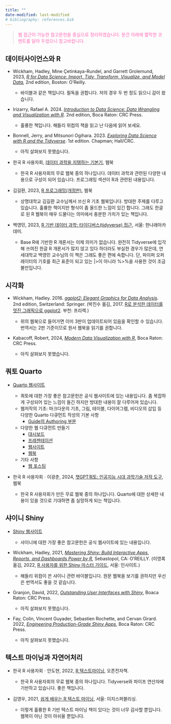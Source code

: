 ```yaml
---
title: ""
date-modified: last-modified
# bibliography: references.bib
---
```


> [웹 접근이 가능한 참고문헌을 중심으로 정리하였습니다. 문건 아래에 짧막한 코멘트를 달아 두었으니 참고바랍니다.]{style="color:hotpink"}

## 데이터사이언스와 R

-   Wickham, Hadley, Mine Çetinkaya-Rundel, and Garrett Grolemund, 2023, [*R for Data Science: Import, Tidy, Transform, Visualize, and Model Data*](https://r4ds.hadley.nz/)*,* 2nd edition, Boston: O’Reilly.

    -   바이블과 같은 책입니다. 필독을 권합니다. 저의 경우 두 번 정도 읽으니 감이 왔습니다.

-   Irizarry, Rafael A. 2024. [*Introduction to Data Science: Data Wrangling and Visualization with R*](https://rafalab.dfci.harvard.edu/dsbook-part-1/). 2nd edition, Boca Raton: CRC Press.

    -   훌륭한 책입니다. 해들리 위컴의 책을 읽고 난 다음에 읽어 보세요.

-   Bonnell, Jerry, and Mitsunori Ogihara. 2023. [*Exploring Data Science with R and the Tidyverse*](https://ds4world.cs.miami.edu/). 1st edition. Chapman; Hall/CRC.

    -   아직 살펴보지 못했습니다.

-   한국 R 사용자회, [데이터 과학을 지탱하는 기본기](https://r2bit.com/book_analytics/), 웹북

    -   한국 R 사용자회의 무료 웹북 중의 하나입니다. 데이터 과학과 관련된 다양한 내용으로 구성이 되어 있습니다. 프로그래밍 섹션이 R과 관련된 내용입니다.

-   김길환, 2023, [R 프로그래밍(개정판)](https://kilhwan.github.io/rprogramming/), 웹북

    -   상명대학교 김길환 교수님께서 쓰신 R 기초 웹북입니다. 방대한 주제를 다루고 있습니다. 훌륭한 책이지만 형식이 좀 올드한 느낌이 있긴 합니다. 그래도 한글로 된 R 웹북이 매우 드물다는 의미에서 충분한 가치가 있는 책입니다.

-   백영민, 2023, [R 기반 데이터 과학: 타이디버스(tidyverse) 접근](https://www.yes24.com/Product/Goods/123807713), 서울: 한나래아카데미.

    -   Base R에 기반한 R 개론서는 이제 의미가 없습니다. 완전히 Tidyverse에 입각해 쓰여진 한글 R 개론서가 많지 않고 있다 하더라도 부실한 경우가 많은데, 연세대학교 백영민 교수님의 이 책은 그래도 좋은 편에 속합니다. 단, 파이퍼 오퍼레이터의 기호를 최근 표준이 되고 있는 \|\>이 아니라 %\>%을 사용한 것이 조금 불만입니다.

## 시각화

-   Wickham, Hadley. 2016. [*ggplot2: Elegant Graphics for Data Analysis*](https://ggplot2-book.org/). 2nd edition, Switzerland: Springer. (박진수 옮김, 2017. [R로 분석한 데이터를 멋진 그래픽으로 ggplot2](https://www.yes24.com/Product/Goods/57248968). 부천: 프리렉.)

    -   위의 웹북으로 들어가면 이미 3판이 업데이트되어 있음을 확인할 수 있습니다. 번역서는 2판 기준이므로 원서 웹북을 읽기를 권합니다.

-   Kabacoff, Robert, 2024, [*Modern Data Visualization with R*](https://rkabacoff.github.io/datavis/), Boca Raton: CRC Press.

    -   아직 살펴보지 못했습니다.

## 쿼토 Quarto

-   [Quarto 웹사이트](https://quarto.org/)

    -   쿼토에 대한 가장 좋은 참고문헌은 공식 웹사이트에 있는 내용입니다. 좀 복잡하게 구성되어 있는 느낌이 들긴 하지만 방대한 내용이 잘 다루어져 있습니다.
    -   웹저작의 기초: 마크다운의 기초, 그림, 테이블, 다이어그램, 비디오의 삽입 등 다양한 Quarto 다큐먼트 작성의 기본 사항
        -   [Guide의 Authoring 부분](https://quarto.org/docs/authoring/markdown-basics.html)
    -   다양한 웹 다큐먼트 만들기
        -   [대시보드](https://quarto.org/docs/dashboards/)
        -   [프레젠테이션](https://quarto.org/docs/presentations/)
        -   [웹사이트](https://quarto.org/docs/websites/)
        -   [웹북](https://quarto.org/docs/books/)
    -   기타 사항
        -   [웹 포스팅](https://quarto.org/docs/publishing/)

-   한국 R 사용자회ㆍ이광춘, 2024, [챗GPT쿼토: 인공지능 시대 과학기술 저작 도구](https://r2bit.com/gpt-quarto/), 웹북

    -   한국 R 사용자회가 만든 무료 웹북 중의 하나입니다. Quarto에 대한 상세한 내용이 있을 것으로 기대하면 좀 실망하게 되는 책입니다.

## 샤이니 Shiny

-   [Shiny 웹사이트](https://shiny.posit.co/)

    -   샤이니에 대한 가장 좋은 참고문헌은 공식 웹사이트에 있는 내용입니다.

-   Wickham, Hadley, 2021, [*Mastering Shiny: Build Interactive Apps, Reports, and Dashboards Power by R*](https://mastering-shiny.org/)*,* Sebastopol, CA: O’REILLY. (이영록 옮김, 2022, [R 사용자를 위한 Shiny 마스터 가이드](https://www.yes24.com/Product/Goods/116598818), 서울: 인사이트.)

    -   해들리 위컴이 쓴 샤이니 관련 바이블입니다. 원문 웹북을 보기를 권하지만 우선은 번역서도 좋을 것 같습니다.

-   Granjon, David, 2022, [*Outstanding User Interfaces with Shiny*](https://unleash-shiny.rinterface.com/), Boaca Raton: CRC Press.

    -   아직 살펴보지 못했습니다.

-   Fay, Colin, Vincent Guyader, Sebastien Rochette, and Cervan Girard. 2022, [*Engineering Production-Grade Shiny Apps*](https://engineering-shiny.org/), Boca Raton: CRC Press.

    -   아직 살펴보지 못했습니다.

## 텍스트 마이닝과 자연어처리

-   한국 R 사용자회ㆍ안도현, 2022, [R 텍스트마이닝](https://r2bit.com/book_tm/), 오픈전자책.

    -   한국 R 사용자회의 무료 웹북 중의 하나입니다. Tidyverse와 파이프 연산자에 기반하고 있습니다. 좋은 책입니다.

-   김영우, 2021, [쉽게 배우는 R 텍스트 마이닝](https://www.yes24.com/Product/Goods/97126355), 서울: 이지스퍼블리싱.

    -   이렇게 훌륭한 R 기반 텍스트 마이닝 책이 있다는 것이 너무 감사할 뿐입니다. 웹복이 아닌 것이 아쉬울 뿐입니다.
